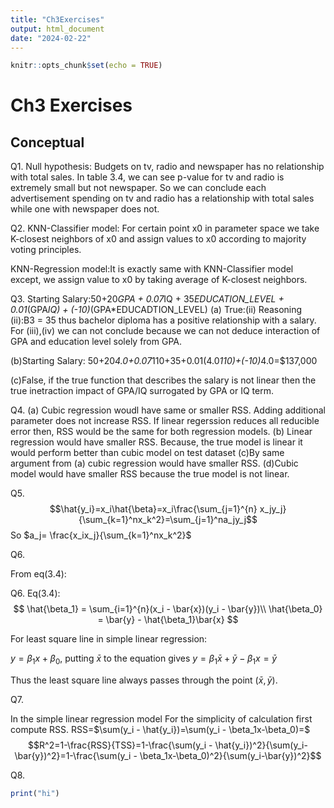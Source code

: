 ```yaml
---
title: "Ch3Exercises"
output: html_document
date: "2024-02-22"
---
```


```r
knitr::opts_chunk$set(echo = TRUE)
```

# Ch3 Exercises

## Conceptual

Q1. 
Null hypothesis: Budgets on tv, radio and newspaper has no relationship with total sales. In table 3.4, we can see p-value for tv and radio is extremely small but not newspaper. So we can conclude each advertisement spending on tv and radio has a relationship with total sales while one with newspaper does not.

Q2.
KNN-Classifier model: For certain point x0 in parameter space we take K-closest neighbors of x0 and assign values to x0 according to majority voting principles.

KNN-Regression model:It is exactly same with KNN-Classifier model except, we assign value to x0 by taking average of K-closest neighbors.

Q3.
Starting Salary:50+20*GPA + 0.07*IQ + 35*EDUCATION_LEVEL + 0.01*(GPA*IQ) + (-10)*(GPA*EDUCADTION_LEVEL)
(a) True:(ii)
Reasoning
(ii):B3 = 35 thus bachelor diploma has a positive relationship with a salary.
For (iii),(iv) we can not conclude because we can not deduce interaction of GPA and education level solely from GPA.

(b)Starting Salary: 50+20*4.0+0.07*110+35+0.01(4.0*110)+(-10)*4.0=$137,000

(c)False, if the true function that describes the salary is not linear then the true inetraction impact of GPA/IQ surrogated by GPA or IQ term.

Q4.
(a) Cubic regression woudl have same or smaller RSS.
Adding additional parameter does not increase RSS. If linear regerssion reduces all reducible error then, RSS would be the same for both regression models.
(b)
Linear regression would have smaller RSS. Because, the true model is linear it would perform better than cubic model on test dataset
(c)By same argument from (a) cubic regression would have smaller RSS.
(d)Cubic model would have smaller RSS because the true model is not linear.

Q5.
$$\hat{y_i}=x_i\hat{\beta}=x_i\frac{\sum_{j=1}^{n} x_jy_j}{\sum_{k=1}^nx_k^2}=\sum_{j=1}^na_jy_j$$
So $a_j= \frac{x_ix_j}{\sum_{k=1}^nx_k^2}$

Q6.

From eq(3.4):


Q6.
Eq(3.4):
$$
\hat{\beta_1} = \sum_{i=1}^{n}(x_i - \bar{x})(y_i - \bar{y})\\
\hat{\beta_0} = \bar{y} - \hat{\beta_1}\bar{x}
$$



For least square line in simple linear regression:

$y=\beta_1x +\beta_0$,
putting $\bar{x}$  to the equation gives $y=\beta_1\bar{x}+\bar{y}-\beta_1x=\bar{y}$

Thus the least square line always passes through the point $(\bar{x},\bar{y})$.

Q7.

In the simple linear regression model
For the simplicity of calculation first compute RSS.
RSS=$\sum(y_i - \hat{y_i})=\sum(y_i - \beta_1x-\beta_0)=$
$$R^2=1-\frac{RSS}{TSS}=1-\frac{\sum(y_i - \hat{y_i})^2}{\sum(y_i-\bar{y})^2}=1-\frac{\sum(y_i - \beta_1x-\beta_0)^2}{\sum(y_i-\bar{y})^2}$$


Q8.
```r
print("hi")
```



